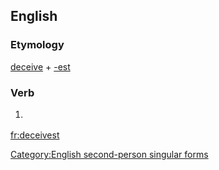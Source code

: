 ==English==

===Etymology===
[[deceive]] + [[-est]]

===Verb===
{{en-verb form}}

# {{context|archaic|lang=en}} {{form of|Second-person singular simple present form|deceive|lang=en}}

[[Category:English second-person singular forms]]

[[fr:deceivest]]